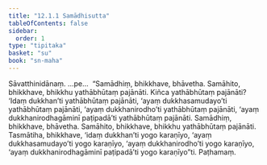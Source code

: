 ```yaml
---
title: "12.1.1 Samādhisutta"
tableOfContents: false
sidebar:
  order: 1
type: "tipitaka"
basket: "su"
book: "sn-maha"
---
```



<DynamicBreadcrumb />

<Division number="1071" book="sn-maha" bookNo="14" page="363">

<Paragraph number="2166" book="sn-maha">
Sāvatthinidānaṃ. …pe…  “Samādhiṃ, bhikkhave, bhāvetha. Samāhito, bhikkhave, bhikkhu yathābhūtaṃ pajānāti. Kiñca yathābhūtaṃ pajānāti? ‘Idaṃ dukkhan’ti yathābhūtaṃ pajānāti, ‘ayaṃ dukkhasamudayo’ti yathābhūtaṃ pajānāti, ‘ayaṃ dukkhanirodho’ti yathābhūtaṃ pajānāti, ‘ayaṃ dukkhanirodhagāminī paṭipadā’ti yathābhūtaṃ pajānāti. Samādhiṃ, bhikkhave, bhāvetha. Samāhito, bhikkhave, bhikkhu yathābhūtaṃ pajānāti.
</Paragraph>

<Paragraph number="2167" book="sn-maha">
Tasmātiha, bhikkhave, ‘idaṃ dukkhan’ti yogo karaṇīyo, ‘ayaṃ dukkhasamudayo’ti yogo karaṇīyo, ‘ayaṃ dukkhanirodho’ti yogo karaṇīyo, ‘ayaṃ dukkhanirodhagāminī paṭipadā’ti yogo karaṇīyo”ti.

</Paragraph>
</Division>

<Paragraph number="2168" type="center" book="sn-maha">
Paṭhamaṃ.
</Paragraph>